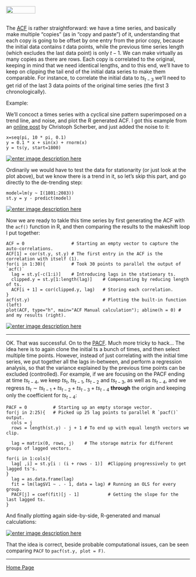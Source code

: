 <br>
<a href="http://rinterested.github.io/statistics/index.html">
<img HEIGHT="20" WIDTH="80" src="https://cloud.githubusercontent.com/assets/9312897/10556783/a27a26fa-745c-11e5-9b1a-2d5bd737387a.PNG"></a>
<br><br>

The [ACF](https://en.wikipedia.org/wiki/Autocorrelation) is rather straightforward: we have a time series, and basically make multiple "copies" (as in "copy and paste") of it, understanding that each copy is going to be offset by one entry from the prior copy, because the initial data contains $t$ data points, while the previous time series length (which excludes the last data point) is only $t-1$. We can make virtually as many copies as there are rows. Each copy is correlated to the original, keeping in mind that we need identical lengths, and to this end, we'll have to keep on clipping the tail end of the initial data series to make them comparable. For instance, to correlate the initial data to $ts_{t-3}$ we'll need to get rid of the last $3$ data points of the original time series (the first $3$ chronologically).

Example:

We'll concoct a times series with a cyclical sine pattern superimposed on a trend line, and noise, and plot the R generated ACF. I got this example from an [online post](http://www.christoph-scherber.de/content/Statistics%20Course%20files/A%20short%20introduction%20to%20time%20series%20analysis%20in%20R.pdf) by Christoph Scherber, and just added the noise to it:

    x=seq(pi, 10 * pi, 0.1)
    y = 0.1 * x + sin(x) + rnorm(x)
    y = ts(y, start=1800)
[![enter image description here][1]][1]

Ordinarily we would have to test the data for stationarity (or just look at the plot above), but we know there is a trend in it, so let's skip this part, and go directly to the de-trending step:

    model=lm(y ~ I(1801:2083))
    st.y = y - predict(model)

[![enter image description here][2]][2]

Now we are ready to takle this time series by first generating the ACF with the `acf()` function in R, and then comparing the results to the makeshift loop I put together:

    ACF = 0                  # Starting an empty vector to capture the auto-correlations.
    ACF[1] = cor(st.y, st.y) # The first entry in the ACF is the correlation with itself (1).
    for(i in 1:30){          # Took 30 points to parallel the output of `acf()`
      lag = st.y[-c(1:i)]    # Introducing lags in the stationary ts.
      clipped.y = st.y[1:length(lag)]    # Compensating by reducing length of ts.
      ACF[i + 1] = cor(clipped.y, lag)   # Storing each correlation.
    }
    acf(st.y)                            # Plotting the built-in function (left)
    plot(ACF, type="h", main="ACF Manual calculation"); abline(h = 0) # and my results (right).

[![enter image description here][3]][3]


----------


OK. That was successful. On to the [PACF](https://en.wikipedia.org/wiki/Partial_autocorrelation_function). Much more tricky to hack... The idea here is to again clone the initial ts a bunch of times, and then select multiple time points. However, instead of just correlating with the initial time series, we put together all the lags in-between, and perform a regression analysis, so that the variance explained by the previous time points can be excluded (controlled). For example, if we are focusing on the PACF ending at time $ts_{t-4}$, we keep $ts_t$, $ts_{t-1}$, $ts_{t-2}$ and $ts_{t-3}$, as well as $ts_{t-4}$, and we regress $ts_t \sim ts_{t-1} + ts_{t-2} + ts_{t-3}+ts_{t-4}$ **through** the origin and keeping only the coefficient for $ts_{t-4}$:

    PACF = 0          # Starting up an empty storage vector.
    for(j in 2:25){   # Picked up 25 lag points to parallel R `pacf()` output.
      cols = j        
      rows = length(st.y) - j + 1 # To end up with equal length vectors we clip.
      
      lag = matrix(0, rows, j)    # The storage matrix for different groups of lagged vectors.
      
    for(i in 1:cols){
      lag[ ,i] = st.y[i : (i + rows - 1)]  #Clipping progressively to get lagged ts's.
    }
      lag = as.data.frame(lag)
      fit = lm(lag$V1 ~ . - 1, data = lag) # Running an OLS for every group.
      PACF[j] = coef(fit)[j - 1]           # Getting the slope for the last lagged ts.
    }

And finally plotting again side-by-side, R-generated and manual calculations:

[![enter image description here][4]][4]

That the idea is correct, beside probable computational issues, can be seen comparing `PACF` to `pacf(st.y, plot = F)`.

  [1]: http://i.stack.imgur.com/lSjTT.png
  [2]: http://i.stack.imgur.com/DQpvt.png
  [3]: http://i.stack.imgur.com/5MH8v.png
  [4]: http://i.stack.imgur.com/oYQ2w.png
  
---

<a href="http://rinterested.github.io/statistics/index.html">Home Page</a>

